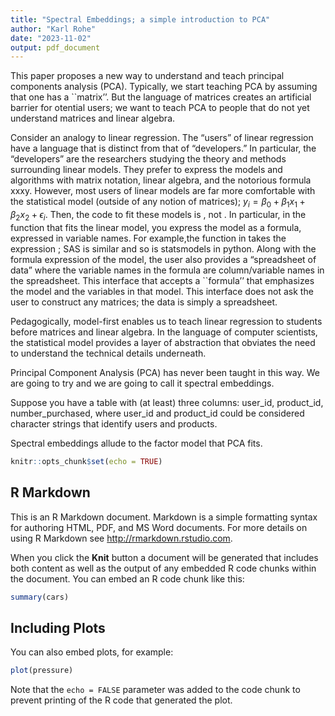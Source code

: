 ```yaml
---
title: "Spectral Embeddings; a simple introduction to PCA"
author: "Karl Rohe"
date: "2023-11-02"
output: pdf_document
---
```


This paper proposes a new way to understand and teach principal components analysis (PCA). Typically, we start teaching PCA by assuming that one has a ``matrix''. But the language of matrices creates an artificial barrier for otential users;  we want to teach PCA to people that do not yet understand matrices and linear algebra.  

Consider an analogy to linear regression. The "users" of linear regression have a language that is distinct from that of "developers."  In particular, the "developers" are the researchers studying the theory and methods surrounding linear models. They prefer to express the models and algorithms with matrix notation, linear algebra, and the notorious formula xxxy. However, most users of linear models are far more comfortable with the statistical model (outside of any notion of matrices); $y_i = \beta_0 + \beta_1 x_1 + \beta_2 x_2 + \epsilon_i$.  Then, the code to fit these models is \textbf{model-first}, not \textbf{matrix-first}.  In particular, in the function that fits the linear model, you express the model as a formula, expressed in variable names.  For example,the function \texttt{lm} in \texttt{R} takes the expression \texttt{outcome ~ feature1 + feature2}; SAS is similar and so is statsmodels in python. Along with the formula expression of the model, the user also provides a "spreadsheet of data" where the variable names in the formula are column/variable names in the spreadsheet.  This interface that accepts a ``formula'' that emphasizes the model and the variables in that model.  This interface does not ask the user to construct any matrices; the data is simply a spreadsheet. 

Pedagogically, model-first enables us to teach linear regression to students before matrices and linear algebra. In the language of computer scientists, the statistical model provides a layer of abstraction that obviates the need to understand the technical details underneath. 

Principal Component Analysis (PCA) has never been taught in this way.  We are going to try and we are going to call it spectral embeddings. 

Suppose you have a table with (at least) three columns: user_id, product_id, number_purchased, where user_id and product_id could be considered character strings that identify users and products.  

\texttt{embed2(number\_purchased \~ user\_id * product\_id, data =)}

\footnote{In the classical textbooks, PCA estimates a low rank approximation to the covariance matrix of a multivariate Gaussian.  However, this low rank approximation does not parameterize the model; so, the model fails to explain why we "fit" a PCA.  The fact that it is strange to say "we fit a PCA" demonstrates this point. Finally, if you want to do without matrices, you can't start talking about covariance matrices.  You can fit a factor model with PCA; in fact, it is the MLE when the ``idiosyncratic'' errors are homoscedastic and Gaussian.  Our path starts from factor analysis, but does not end there.}

Spectral embeddings allude to the factor model that PCA fits. 

```r
knitr::opts_chunk$set(echo = TRUE)
```

## R Markdown

This is an R Markdown document. Markdown is a simple formatting syntax for authoring HTML, PDF, and MS Word documents. For more details on using R Markdown see <http://rmarkdown.rstudio.com>.

When you click the **Knit** button a document will be generated that includes both content as well as the output of any embedded R code chunks within the document. You can embed an R code chunk like this:

```r
summary(cars)
```

## Including Plots

You can also embed plots, for example:

```r
plot(pressure)
```

Note that the `echo = FALSE` parameter was added to the code chunk to prevent printing of the R code that generated the plot.
